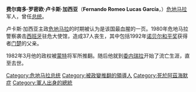 '''费尔南多·罗密欧·卢卡斯·加西亚'''（'''Fernando Romeo Lucas García'''，{{bd|1924年|7月4日|2006年|5月27日|}}）[[危地马拉|危地马拉]]军人，曾任[[危地马拉总统|总统]]。

卢卡斯·加西亚主政[[危地马拉|危地马拉]]的时期被认为是该国最血腥的一页。1980年危地马拉警察袭击[[西班牙|西班牙]]驻危大使馆，造成37人丧生，其中包括1992年[[诺贝尔和平奖|诺贝尔和平奖]]获得者[[里戈韦塔·门楚·图姆|门楚]]的父亲。

1982年3月他的政权被[[何塞·埃弗拉因·里奥斯·蒙特|蒙特]]将军所推翻。随后他就到[[委内瑞拉|委内瑞拉]]开始了流亡生涯，直至去世。
{{leader|[[基耶尔·欧亨尼奥·劳赫鲁德·加西亚|基耶尔·欧亨尼奥·劳赫鲁德·加西亚]]|[[危地马拉总统|危地马拉总统]]|[[何塞·埃弗拉因·里奥斯·蒙特|埃弗拉因·里奥斯·蒙特]]}}

{{Authority control}}
{{DEFAULTSORT:Lucas García}}
[[Category:危地马拉总统|Category:危地马拉总统]]
[[Category:被政變推翻的領導人|Category:被政變推翻的領導人]]
[[Category:死於阿茲海默症|Category:死於阿茲海默症]]
[[Category:軍人出身的總統|Category:軍人出身的總統]]